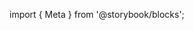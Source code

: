 ﻿import { Meta } from '@storybook/blocks';

<Meta of={GridOverlayStories} />

<Title />

This component shows the grid layout, including the column spans and guides for margins and gutters.

## Source

https://github.com/rdkcentral/Lightning-UI-Components/blob/develop/packages/@lightningjs/ui-components/src/components/GridOverlay/GridOverlay.js

## Usage

`GridOverlay` just has toggles for showing the columns, margins, gutters, and textbox, which are all visible by default.

```js
import { GridOverlay } from '@lightningjs/ui-components';

class Basic extends lng.Component {
  static _template() {
    return {
      GridOverlay: {
        type: GridOverlay
      }
    };
  }
}
```

## API

### Properties

| name        | type    | required | default | description                                                                                                                                       |
| ----------- | ------- | -------- | ------- | ------------------------------------------------------------------------------------------------------------------------------------------------- |
| showColumns | boolean | false    | true    | when true, displays the column span rectangles                                                                                                    |
| showGutters | boolean | false    | true    | when true, displays the rulers for spacing between columns                                                                                        |
| showMargins | boolean | false    | true    | when true, displays the X and Y margin rulers                                                                                                     |
| showSafe    | boolean | false    | true    | when true, displays the X and Y "safe" zone rulers (this is the area that content should not be rendered in to avoid screen clipping on a device) |
| showText    | boolean | false    | true    | when true, displays the textbox containing the exact numbers associated with the screen, margin, safe, and gutter sizes                           |

### Style Properties

| name              | type             | description                              |
| ----------------- | ---------------- | ---------------------------------------- |
| propertyTextStyle | string \| object | text style to apply to the property text |
| valueTextStyle    | string \| object | text style to apply to the value text    |
